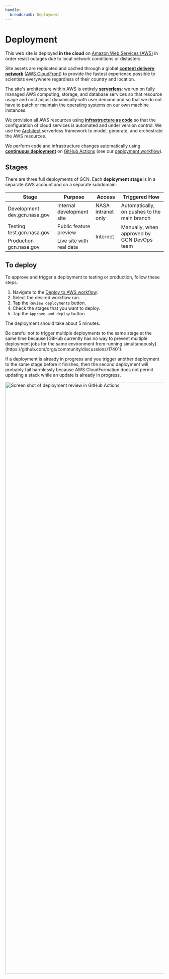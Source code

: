 ```yaml
---
handle:
  breadcrumb: Deployment
---
```




# Deployment

This web site is deployed **in the cloud** on [Amazon Web Services (AWS)](https://aws.amazon.com) in order resist outages due to local network conditions or distasters.

Site assets are replicated and cached through a global **[content delivery network](https://en.wikipedia.org/wiki/Content_delivery_network)** ([AWS CloudFront](https://aws.amazon.com/cloudfront/)) to provide the fastest experience possible to scientists everywhere regardless of their country and location.

The site's architecture within AWS is entirely **[serverless](https://en.wikipedia.org/wiki/Serverless_computing)**: we run on fully managed AWS computing, storage, and database services so that resource usage and cost adjust dynamically with user demand and so that we do not have to patch or maintain the operating systems on our own machine instances.

We provision all AWS resources using **[infrastructure as code](https://en.wikipedia.org/wiki/Infrastructure_as_code)** so that the configuration of cloud services is automated and under version control. We use the [Architect](https://arc.codes/) serverless framework to model, generate, and orchestrate the AWS resources.

We perform code and infrastructure changes automatically using **[continuous deployment](https://en.wikipedia.org/wiki/Continuous_deployment)** on [GitHub Actions](https://github.com/features/actions) (see our [deployment workflow](https://github.com/nasa-gcn/gcn.nasa.gov/blob/main/.github/workflows/deploy.yml)).

## Stages

There are three full deployments of GCN. Each **deployment stage** is in a separate AWS account and on a separate subdomain:

<table className="usa-table">
  <thead>
    <th>Stage</th>
    <th>Purpose</th>
    <th>Access</th>
    <th>Triggered How</th>
  </thead>
  <tbody>
    <tr>
      <td>
        Development
        <Link to="https://dev.gcn.nasa.gov/" className="usa-link text-no-wrap">
          dev.gcn.nasa.gov
        </Link>
      </td>
      <td>Internal development site</td>
      <td>NASA intranet only</td>
      <td>Automatically, on pushes to the main branch</td>
    </tr>
    <tr>
      <td>
        Testing
        <Link to="https://test.gcn.nasa.gov/" className="usa-link text-no-wrap">
          test.gcn.nasa.gov
        </Link>
      </td>
      <td>Public feature preview</td>
      <td rowSpan="2">Internet</td>
      <td rowSpan="2">Manually, when approved by GCN DevOps team</td>
    </tr>
    <tr>
      <td>
        Production
        <Link to="https://gcn.nasa.gov/" className="usa-link text-no-wrap">
          gcn.nasa.gov
        </Link>
      </td>
      <td>Live site with real data</td>
    </tr>
  </tbody>
</table>

## To deploy

To approve and trigger a deployment to testing or production, follow these steps.

1. Navigate to the [Deploy to AWS workflow](https://github.com/nasa-gcn/gcn.nasa.gov/actions/workflows/deploy.yml).
2. Select the desired workflow run.
3. Tap the `Review deployments` button.
4. Check the stages that you want to deploy.
5. Tap the `Approve and deploy` button.

The deployment should take about 5 minutes.

<Alert type="warning" headingLevel="h4" heading="Avoid concurrent deployments">
  Be careful not to trigger multiple deployments to the same stage at the same time because [GitHub currently has no way to prevent multiple deployment jobs for the same environment from running simultaneously](https://github.com/orgs/community/discussions/17401).

If a deployment is already in progress and you trigger another deployment to the same stage before it finishes, then the second deployment will probably fail harmlessly because AWS CloudFormation does not permit updating a stack while an update is already in progress.

</Alert>

<img
  src={deploymentScreenshot}
  alt="Screen shot of deployment review in GitHub Actions"
  width="2410"
  height="1880"
  className="height-auto"
/>
